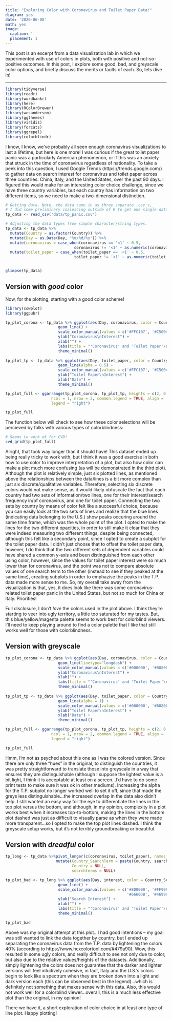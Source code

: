 ```yaml
---
title: "Exploring Color with Coronavirus and Toilet Paper Data!"
diagram: yes
date: '2020-06-08'
math: yes
image:
  caption: ''
  placement: 1
---
```


This post is an excerpt from a data visualization lab in which we experimented with use of colors in plots, both with positive and not-so-positive outcomes. In this post, I explore some good, bad, and greyscale color options, and briefly discuss the merits or faults of each. So, lets dive in!

___

```r
library(tidyverse)
library(readr)
library(wordbankr)
library(here)
library(RColorBrewer)
library(wesanderson)
library(ggthemes)
library(viridis)
library(forcats)
library(ggrepel)
library(colorblindr)
```


I know, I know, we've probably all seen enough coronavirus visualizations to last a lifetime, but here is one more! I was curious if the great toilet paper panic was a particularly American phenomenon, or if this was an anxiety that struck in the time of coronavirus regardless of nationality. To take a peek into this question, I used Google Trends (https://trends.google.com/) to gather data on search interest for coronavirus and toilet paper across three countries: China, Italy, and the United States, over the past 90 days. I figured this would make for an interesting color choice challenge, since we have three country variables, but each country has information on two different items, so we need to make a two-dimensional distinction.

```r
# Getting data. Note, the data came in as three separate .csv's, 
# I did some preliminary coalescing outside of R to get one single dataset.
tp_data <- read_csv('data/tp_panic.csv')

# Adjusting the data types from simple character/string types.
tp_data <- tp_data %>% 
  mutate(Country = as.factor(Country)) %>%
  mutate(Day = as.Date(Day, "%m/%d/%y")) %>%
  mutate(coronavirus = case_when(coronavirus == '<1' ~ 0.5,
                              coronavirus != '<1' ~ as.numeric(coronavirus))) %>%
  mutate(toilet_paper = case_when(toilet_paper == '<1' ~ 0.5,
                              toilet_paper != '<1' ~ as.numeric(toilet_paper)))


glimpse(tp_data)
```


## Version with _good_ color

Now, for the plotting, starting with a good color scheme!

```r
library(cowplot)
library(ggpubr)

tp_plot_corona <- tp_data %>% ggplot(aes(Day, coronavirus, color = Country)) +
                       geom_line() +
                       scale_color_manual(values = c('#FFC107', '#C50049', '#4897DC')) +
                       ylab("Coronavirus\nInterest") +
                       xlab("") +
                       labs(title = "'Coronavirus' and 'Toilet Paper'\nGoogle Search Interest Levels in Early 2020") +
                       theme_minimal() 
  
tp_plot_tp <- tp_data %>% ggplot(aes(Day, toilet_paper, color = Country)) +
                       geom_line(alpha = 0.5) +
                       scale_color_manual(values = c('#FFC107', '#C50049', '#4897DC')) +
                       ylab("Toilet Paper\nInterest") +
                       xlab("Date") +
                       theme_minimal()

tp_plot_full <- ggarrange(tp_plot_corona, tp_plot_tp, heights = c(2, 0.8),
                    ncol = 1, nrow = 2, common.legend = TRUE, align = 'v',
                    legend = "right") 

tp_plot_full
```

The function below will check to see how these color selections will be percieved by folks with various types of colorblindness:

```r
# Seems to work ok for CVD!
cvd_grid(tp_plot_full)
```

Alright, that took way longer than it should have! This dataset ended up being really tricky to work with, but I think it was a good exercise in both how to use color to improve interpretation of a plot, but also how color can make a plot much more confusing (as will be demonstrated in the third plot). Although the plot is relatively simple, just six plotted lines, as mentioned above the relationships between the data/lines is a bit more complex than just six discrete/qualitative variables. Therefore, selecting six discrete colors would not make sense, as it would likely obfuscate the fact that each country had two sets of information/two lines, one for their interest/search frequency in/of coronavirus, and one for toilet paper. Connecting the two sets by country by means of color felt like a successful choice, because you can easily look at the two sets of lines and realize that the blue lines (indicating data belonging to the U.S.) show peaks occuring around the same time frame, which was the whole point of the plot. I opted to make the lines for the two different opacities, in order to still make it clear that they were indeed measuring two different things, despite being connected, although this felt like a secondary point, since I opted to create a subplot for the toilet paper data. I didn't just choose that to offset the toilet paper data, however, I do think that the two different sets of dependent variables could have shared a common y-axis and been distinguished from each other using color, however, since the values for toilet paper interest were so much lower than for coronavirus, and the point was not to compare absolute values of one search term to the other (instead to see if they peaked at the same time), creating subplots in order to emphazise the peaks in the T.P. data made more sense to me. So, my overall take away from the visualization is that, yes, it does look like there was some coronavirus-related toilet paper panic in the United States, but not so much for China or Italy. Priorities!

Full disclosure, I don't *love* the colors used in the plot above. I think they're starting to veer into ugly territory, a little too saturated for my tastes. But, this blue/yellow/magenta palette seems to work best for colorblind viewers. I'll need to keep playing around to find a color palette that I like that still works well for those with colorblindness.

## Version with greyscale
```r
tp_plot_corona <- tp_data %>% ggplot(aes(Day, coronavirus, color = Country)) +
                       geom_line(linetype="longdash") +
                       scale_color_manual(values = c('#000000', '#808080', '#D3D3D3')) +
                       ylab("Coronavirus\nInterest") +
                       xlab("") +
                       labs(title = "'Coronavirus' and 'Toilet Paper'\nGoogle Search Interest Levels in Early 2020") +
                       theme_minimal() 
  
tp_plot_tp <- tp_data %>% ggplot(aes(Day, toilet_paper, color = Country)) +
                       geom_line(alpha = 1) +
                       scale_color_manual(values = c('#000000', '#808080', '#D3D3D3')) +
                       ylab("Toilet Paper\nInterest") +
                       xlab("Date") +
                       theme_minimal()

tp_plot_full <- ggarrange(tp_plot_corona, tp_plot_tp, heights = c(2, 0.8),
                    ncol = 1, nrow = 2, common.legend = TRUE, align = 'v',
                    legend = "right") 

tp_plot_full
```

Hmm, I'm not as psyched about this one as I was the colored version. Since there are only three "hues" in the original, to distinguish the countries, it was pretty straightforward to translate those into greyscale in a way that ensures they are distinguishable (although I suppose the lightest value is a bit light, I think it is acceptable at least on a screen...I'd have to do some print tests to make sure it was ok in other mediums). Increasing the alpha for the T.P. subplot no longer worked well to set it off, since that made the greys less distinguishable...the increased overlap in the data also didn't help. I still wanted an easy way for the eye to differentiate the lines in the top plot versus the bottom, and although, in my opinion, complexity in a plot works best when it increases top-to-bottom, making the lines in the bottom plot dashed was just as difficult to visually parse as when they were made more transparent...so I opted to make the top plot lines dashed. I think the greyscale setup works, but it's not terribly groundbreaking or beautiful.

## Version with _dreadful_ color
```r
tp_long <- tp_data %>%pivot_longer(c(coronavirus, toilet_paper), names_to = "searchterms", values_to = "interest") %>%
                      mutate(Country_SearchTerm = paste(Country, searchterms, sep = ": "),
                             Country = NULL,
                             searchterms = NULL)

tp_plot_bad <- tp_long %>% ggplot(aes(Day, interest, color = Country_SearchTerm)) +
                       geom_line() +
                       scale_color_manual(values = c('#800000', '#FF9999', '#000075', 
                                                     '#6666DB', '#469990', '#ACFFF6')) +
                       ylab("Search Interest") +
                       xlab("") +
                       labs(title = "'Coronavirus' and 'Toilet Paper'\nGoogle Search Interest Levels in Early 2020") +
                       theme_minimal()

tp_plot_bad
```


Above was my original attempt at this plot...I had good intentions -- my goal was still wanted to link the data together by country, but I ended up separating the coronavirus data from the T.P. data by lightening the colors 40% (according to https://www.hexcolortool.com/#479a90). Wow, this resulted in some ugly colors, and really difficult to see not only due to color, but also due to the relative values/heights of the datasets. Additionally, simply lightening the colors does not guarantee that the darker and lighter versions will feel intuitively cohesive, in fact, Italy and the U.S.'s colors begin to look like a spectrum when they are broken down into a light and dark version each (this can be observed best in the legend)...which is definitely not something that makes sense with this data. Also, this would not work well for a colorblind viewer...overall, this is a much less effective plot than the original, in my opinion!

There we have it, a short exploration of color choice in at least one type of line plot. Happy plotting!